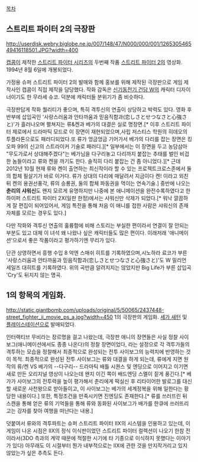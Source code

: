 [[목차]]

== 스트리트 파이터 2의 극장판 ==
http://userdisk.webry.biglobe.ne.jp/007/148/47/N000/000/001/126530546549416118501.JPG?width=400
{{{#!HTML
<iframe width="640" height="360" src="//www.youtube.com/embed/wWwUunc_p0Y?feature=player_detailpage" frameborder="0" allowfullscreen></iframe>}}}

[[캡콤]]이 제작한 [[스트리트 파이터 시리즈]]의 두번째 작품 [[스트리트 파이터 2]]의 영상화.
1994년 8월 6일에 개봉되었다.

가정용 슈퍼 스트리트 파이터 2의 발매와 함께 홍보를 위해 제작된 극장판으로 게임 제작사인 캡콤이 직접 제작을 담당했다. 작화 감독은 [[신기동전기 건담 W]]의 캐릭터 디자이너이기도 한 무라세 슈코. 덕분에 캐릭터들 분위기가 좀 비슷하다.

극장판답게 작화 퀄리티가 좋으며, 특히 격투신의 연출이 상당하고 박력도 있다. 영화 후반부에 삽입곡인 '사랑스러움과 안타까움과 믿음직함과(恋しさとせつなさと心強さと)'가 흘러나오며 펼쳐지는 류&켄과 베가의 대결은 실로 명장면.[* 이후 스트리트 파이터 제로에서 드라마틱 모드로 이 장면이 재현되었으며,사립 저스티스 학원의 히데오의 투플라톤으로도 패러디되었다.또 류가 엉금엉금 기어가서 베가의 다리를 잡는 장면은 킹오파 99의 신고의 스트라이커 기술로 패러디.][* 일부에서는 이 장면을 두고 농담삼아 "무도가로서 상대해주겠다"는 베가님을 다구리놓고 다리까지 붙잡는 추태를 벌인 비겁한 놈들이라고 류와 켄을 까기도 한다. 솔직히 다리 붙잡는 건 좀 아니었다.][* 근데 2012년 10월 현재 류와 켄이 출연하는 최신작이라 할 수 있는 프로젝트크로스존에서 둘의 합체 필살기가 바로 이거다. 류가 상대의 다리에 매달려서 지금이다 켄! 이라고 외친 뒤 켄의 용권선풍각, 류의 승룡권, 둘의 합체 파동권을 먹이는 연속기술.] 중반에 나오는 '''춘리의 샤워신'''도 왠지 모르게 유명하지만 나중에 본 애니메이션을 완전수록하였다고 한 하이퍼 스트리트 파이터 2X(일판 한정)에서는 샤워신만 삭제가 되었다.[* 워낙 깔끔하게 잘 편집이 되어있어서, 게임 특전을 통해 처음 이 애니를 접한 사람은 샤워신의 존재자체를 모르는 경우도 있다.]

다만 작화와 격투신 연출의 훌륭함에 비해 스토리는 부실한 편이라서 연결이 잘 안되는 부분도 있고 대체 이 녀석 왜 나왔나 싶은 캐릭터들도 많은 편이다. 이래저래 '애니메이션'으로서 좋은 작품이라고 평가하기엔 무리가 있다. 

단관 상영하면서 흥행 수입 8 억엔 스매쉬 히트를 기록하였으며,시노하라 료코가 부른 '사랑스러움과 안타까움과 믿음직함과(恋しさとせつなさと心強さと)'도 W 밀리언 세일즈 대히트를 기록하였다. 위의 곡만큼 알려지지는 않았지만 Big Life가 부른 삽입곡 'Cry'도 뒤지지 않는 명곡.
== 1의 항목의 게임화. ==
http://static.giantbomb.com/uploads/original/5/50065/2437448-street_fighter_ii_movie_ps_a.jpg?width=450
1의 극장판의 게임화. [[세가 새턴]] 및 [[플레이스테이션]]으로 발매되었다.

인터랙티브 무비라는 장르명을 걸고 나왔는데, 극장판 애니의 장면들은 사실 정찰 사이보그(애니메이션에서도 종종 나온다)의 정찰 장면이었다, 라는 설정으로 각 격투가들의 격투하는 모습을 정찰해서 최종적으로 완성되는 전투 사이보그의 능력치에 반영하는 것이 목적. 최종적으로 완성된 전투 사이보그는 류와 대결을 하게 되는데, 류에게 지면 원작의 류/켄 VS 베가의 --다구리-- 드라마틱 배틀 시퀀스 및 엔딩으로 이어지고 이기면 새로 만든 오리지널 영상이 나오는데 왠지 이긴 쪽이 배드엔딩 스멜이 짙게 풍긴다.[* 베가가 사이보그의 전투력을 높이 평가해서 춘리에게 떡실신 후 리타이어한 발로그를 대신할 새로운 사천왕으로 받아들이고, 이 사이보그는 베가의 세계정복을 위해 일한다는 황당한 내용이다.] 또한, 특정조건을 만족시키면 진엔딩도 존재한다.[* 류를 쓰러뜨린 뒤 스캔을 통해 얻은 류의 기억들을 통해 류와 동화된 사이보그가 배가를 한큐에 쓰러뜨리고는 강자를 찾아 여행을 떠난다는 내용.]

덧붙여서 류와의 격투파트는 슈퍼 스트리트 파이터 IIX의 시스템을 인용하고 있는데, 이 게임이 나온 시점은 IIX의 정식 이식판이었던 스트리트 파이터 컬렉션이 나오기 한참 전이라서(3DO 측과의 계약 때문에 적절한 시기에 타 기종으로 이식하지 못했다는 이야기가 있다) 아무래도 이 시절부터 뭔가 내부적으로는 IIX에 관한 것을 만지작거리고 있지 않았는가 싶은 추측도 든다.
